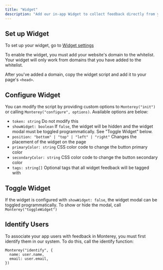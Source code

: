 ```yaml
---
title: "Widget"
description: "Add our in-app Widget to collect feedback directly from your website"
---
```


## Set up Widget

To set up your widget, go to [Widget settings](https://app.monterey.ai/w/cl5b6pdc45011ebfde64e4qkf/settings/widget)

To enable the widget, you must add your website's domain to the whitelist. Your widget will only work from domains that you have added to the whitelist.

After you've added a domain, copy the widget script and add it to your page's `<head>`.


## Configure Widget
You can modify the script by providing custom options to `Monterey("init")` or calling `Monterey("configure", options)`. Available options are below:

- `token: string` Do not modify this
- `showWidget: boolean` If `false`, the widget will be hidden and the widget modal must be toggled programmatically. See "Toggle Widget" below.
- `position: "bottom" | "top" | "left" | "right"` Changes the placement of the widget on the page
- `primaryColor: string` CSS color code to change the button primary color
- `secondaryColor: string` CSS color code to change the button secondary color
- `tags: string[]` Optional tags that all widget feedback will be tagged with

## Toggle Widget
If the widget is configured with `showWidget: false`, the widget modal can be toggled programmatically. To show or hide the modal,
call `Monterey("toggleWidget")`

## Identify Users
To associate your app users with feedback in Monterey, you must first identify them in our system.
To do this, call the identify function:
```
Monterey("identify", {
  name: user.name,
  email: user.email,
})
```